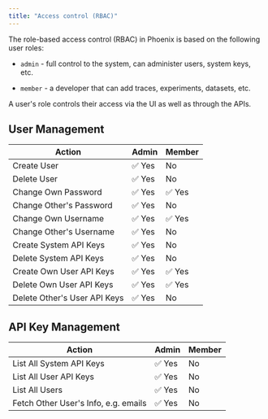 ```yaml
---
title: "Access control (RBAC)"
---
```


The role-based access control (RBAC) in Phoenix is based on the following user roles:

* `admin` - full control to the system, can administer users, system keys, etc.

* `member` - a developer that can add traces, experiments, datasets, etc.

A user's role controls their access via the UI as well as through the APIs.

## User Management

| Action                       | Admin | Member |
| ---------------------------- | ----- | ------ |
| Create User                  | ✅ Yes | No     |
| Delete User                  | ✅ Yes | No     |
| Change Own Password          | ✅ Yes | ✅ Yes  |
| Change Other's Password      | ✅ Yes | No     |
| Change Own Username          | ✅ Yes | ✅ Yes  |
| Change Other's Username      | ✅ Yes | No     |
| Create System API Keys       | ✅ Yes | No     |
| Delete System API Keys       | ✅ Yes | No     |
| Create Own User API Keys     | ✅ Yes | ✅ Yes  |
| Delete Own User API Keys     | ✅ Yes | ✅ Yes  |
| Delete Other's User API Keys | ✅ Yes | No     |

## API Key Management

| Action                               | Admin | Member |
| ------------------------------------ | ----- | ------ |
| List All System API Keys             | ✅ Yes | No     |
| List All User API Keys               | ✅ Yes | No     |
| List All Users                       | ✅ Yes | No     |
| Fetch Other User's Info, e.g. emails | ✅ Yes | No     |
